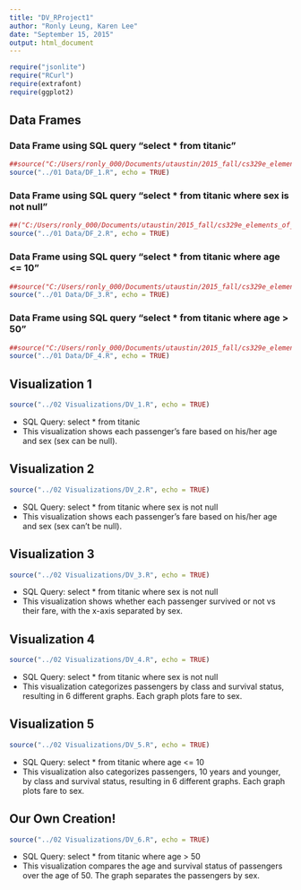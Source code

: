 ```yaml
---
title: "DV_RProject1"
author: "Ronly Leung, Karen Lee"
date: "September 15, 2015"
output: html_document
---
```


```r
require("jsonlite")
require("RCurl")
require(extrafont)
require(ggplot2)
```

## Data Frames

### Data Frame using SQL query "select * from titanic"
```r
##source("C:/Users/ronly_000/Documents/utaustin/2015_fall/cs329e_elements_of_data_vis/DataVisualization/DV_RProject1/DV_RProject1/01 Data/DF_1.R", echo = TRUE)
source("../01 Data/DF_1.R", echo = TRUE)
```

### Data Frame using SQL query "select * from titanic where sex is not null"
```r
##("C:/Users/ronly_000/Documents/utaustin/2015_fall/cs329e_elements_of_data_vis/DataVisualization/DV_RProject1/DV_RProject1/01 Data/DF_2.R", echo = TRUE)
source("../01 Data/DF_2.R", echo = TRUE)
```

### Data Frame using SQL query "select * from titanic where age <= 10"
```r
##source("C:/Users/ronly_000/Documents/utaustin/2015_fall/cs329e_elements_of_data_vis/DataVisualization/DV_RProject1/DV_RProject1/01 Data/DF_3.R", echo = TRUE)
source("../01 Data/DF_3.R", echo = TRUE)
```

### Data Frame using SQL query "select * from titanic where age > 50"
```r
##source("C:/Users/ronly_000/Documents/utaustin/2015_fall/cs329e_elements_of_data_vis/DataVisualization/DV_RProject1/DV_RProject1/01 Data/DF_4.R", echo = TRUE)
source("../01 Data/DF_4.R", echo = TRUE)
```


## Visualization 1

```r
source("../02 Visualizations/DV_1.R", echo = TRUE)
```

* SQL Query: select * from titanic  
* This visualization shows each passenger's fare based on his/her age and sex (sex can be null).

## Visualization 2

```r
source("../02 Visualizations/DV_2.R", echo = TRUE)
```

* SQL Query: select * from titanic where sex is not null  
* This visualization shows each passenger's fare based on his/her age and sex (sex can't be null).

## Visualization 3

```r
source("../02 Visualizations/DV_3.R", echo = TRUE)
```

* SQL Query: select * from titanic where sex is not null  
* This visualization shows whether each passenger survived or not vs their fare, with the x-axis separated by sex.

## Visualization 4

```r
source("../02 Visualizations/DV_4.R", echo = TRUE)
```

* SQL Query: select * from titanic where sex is not null  
* This visualization categorizes passengers by class and survival status, resulting in 6 different graphs. Each graph plots fare to sex. 

## Visualization 5

```r
source("../02 Visualizations/DV_5.R", echo = TRUE)
```

* SQL Query: select * from titanic where age <= 10  
* This visualization also categorizes passengers, 10 years and younger, by class and survival status, resulting in 6 different graphs. Each graph plots fare to sex. 

## Our Own Creation!

```r
source("../02 Visualizations/DV_6.R", echo = TRUE)
```

* SQL Query: select * from titanic where age > 50  
* This visualization compares the age and survival status of passengers over the age of 50. The graph separates the passengers by sex.

